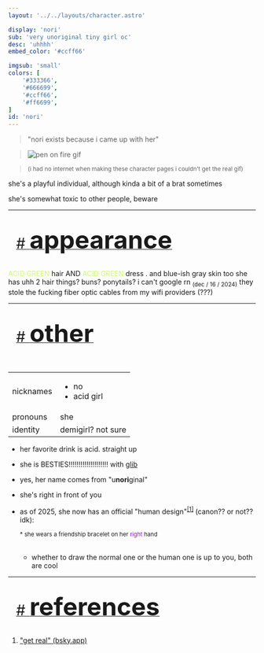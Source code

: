 ```yaml
---
layout: '../../layouts/character.astro'

display: 'nori'
sub: 'very unoriginal tiny girl oc'
desc: 'uhhhh'
embed_color: '#ccff66'

imgsub: 'small'
colors: [
    '#333366',
    '#666699',
    '#ccff66',
    '#ff6699',
]
id: 'nori'
---
```


<style>{`
    :root {
        --header-color: #003;
        --header-logo-color-1: #ffc;
        --header-logo-color-2: #cf6;

        --col-bright: #ffc;
        --col-light: #6c9;
        --col-main: #cf6;
        --col-dim: #09a;
        --col-dark: #039;

        --col-bg: #036;
        --col-char-bg: #f69;

        --col-link: #cf6;
        --col-link-hover: #ffc
    }    

    td {
        background-color: var(--col-main);
        color: var(--col-dim);
    }

    td.name {
        background-color: var(--col-dark);
        color: var(--col-main);
        box-shadow: unset;
        align-content: start;
    }

    li::marker {
        color: var(--col-dim);  
    }
`}</style>

> "nori exists because i came up with her"

> ![pen on fire gif](/images/pen-on-fire.gif)

> <sup>(i had no internet when making these character pages i couldn't get the real gif)</sup>


she's a playful individual, although kinda a bit of a brat sometimes

she's somewhat toxic to other people, beware

<hr />
<section id="appearance" style="text-align: left">

<div style="background-color: var(--col-main); padding: 16px; border-radius: 15px; width: fit-content;">
<a href="#appearance">
<span style="font-size: 30px; color: var(--col-light)">#&nbsp;</span><span style="font-weight: bolder; font-size: 50px; margin: 0; margin-top: 30px; color: var(--col-dim)">appearance</span>
</a>
</div>

<span style="color: #cf6">ACID GREEN</span> hair AND <span style="color: #cf6">ACID GREEN</span> dress .    and blue-ish gray skin too
she has uhh 2 hair things? buns? ponytails? i can't google rn <sub style="color: var(--col-dim)">(dec / 16 / 2024)</sub> they stole the fucking fiber optic cables from my wifi providers (???)
</section>

<hr />
<section id="other" style="text-align: left">

<div style="background-color: var(--col-main); padding: 16px; border-radius: 15px; width: fit-content;">
<a href="#other">
<span style="font-size: 30px; color: var(--col-light)">#&nbsp;</span><span style="font-weight: bolder; font-size: 50px; margin: 0; margin-top: 30px; color: var(--col-dim)">other</span>
</a>
</div>

<br/>
<table>

<tr>
    <td class="name">nicknames</td>
    <td>

- no
- acid girl

</td>
</tr>

<tr>
    <td class="name">pronouns</td>
    <td>she</td>
</tr>
<tr>
    <td class="name">identity</td>
    <td>demigirl? not sure</td>
</tr>

</table>

- her favorite drink is acid. straight up

- she is BESTIES!!!!!!!!!!!!!!!!!!!! with [glib](/characters/glib)

- yes, her name comes from "u**nori**ginal"

- she's right in front of you

- as of 2025, she now has an official "human design"<sup><a href="#references">[1]</a></sup> (canon?? or not?? idk):
    <div style="--col-char-bg: #90f;"><CharSheet character="nori" sheetid="sheet-human" data='imgsub: "what ???", colors: [
    "#333366",
    "#666699",
    "#9999ff",
    "#e3ffff",
    "#ccff66",
    "#669999",
    "#ff6699",
    "#ffcc99",
    "#bf6570",
    "#af5a74",
    "#a64a66"]'/></div>
    
    <sub style="color: var(--col-main);">* she wears a friendship bracelet on her <span style="color: #90f;">right</span> hand</sub>
    <br/><br/>
    - whether to draw the normal one or the human one is up to you, both are cool

</section>
<hr/>
<section id="references" style="text-align: left">

<div style="background-color: var(--col-main); padding: 16px; border-radius: 15px; width: fit-content;">
<a href="#references">
<span style="font-size: 30px; color: var(--col-light)">#&nbsp;</span><span style="font-weight: bolder; font-size: 50px; margin: 0; margin-top: 30px; color: var(--col-dim)">references</span>
</a>
</div>

<ol>
<li>

["get real" (bsky.app)](https://bsky.app/profile/betpowo.skruyo.dev/post/3lfzuv2omgs2a)

</li>
</ol>
</section>